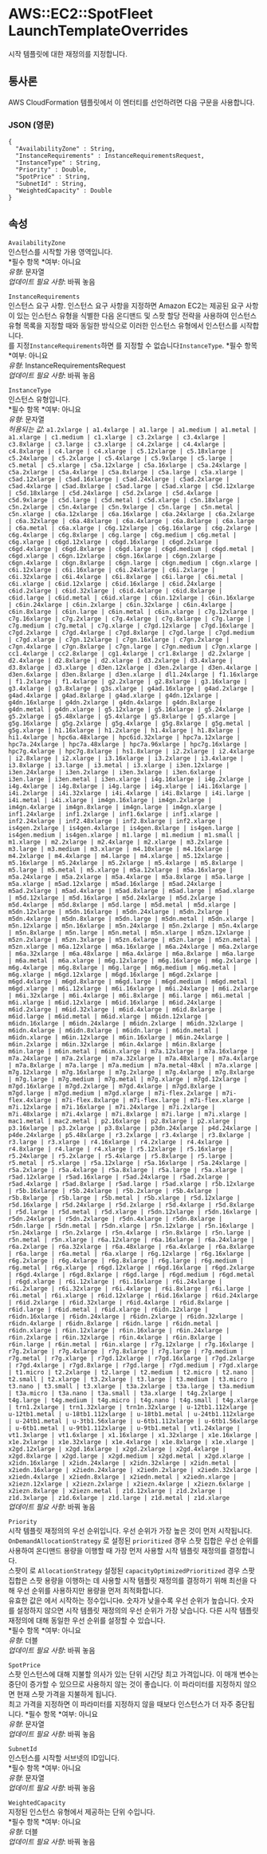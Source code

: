# AWS::EC2::SpotFleet LaunchTemplateOverrides

시작 템플릿에 대한 재정의를 지정합니다.

## 통사론

AWS CloudFormation 템플릿에서 이 엔터티를 선언하려면 다음 구문을 사용합니다.

### JSON (영문)

```
{
  "AvailabilityZone" : String,
  "InstanceRequirements" : InstanceRequirementsRequest,
  "InstanceType" : String,
  "Priority" : Double,
  "SpotPrice" : String,
  "SubnetId" : String,
  "WeightedCapacity" : Double
}
```

## 속성

`AvailabilityZone`  
인스턴스를 시작할 가용 영역입니다.  
*필수 항목 *여부: 아니요  
_유형_: 문자열  
_업데이트 필요 사항_: 바꿔 놓음

`InstanceRequirements`  
인스턴스 요구 사항. 인스턴스 요구 사항을 지정하면 Amazon EC2는 제공된 요구 사항이 있는 인스턴스 유형을 식별한 다음 온디맨드 및 스팟 할당 전략을 사용하여 인스턴스 유형 목록을 지정할 때와 동일한 방식으로 이러한 인스턴스 유형에서 인스턴스를 시작합니다.  
를 지정`InstanceRequirements`하면 를 지정할 수 없습니다`InstanceType`.
*필수 항목 *여부: 아니요  
_유형_: InstanceRequirementsRequest  
_업데이트 필요 사항_: 바꿔 놓음

`InstanceType`  
인스턴스 유형입니다.  
*필수 항목 *여부: 아니요  
_유형_: 문자열  
_허용되는 값_: `a1.2xlarge | a1.4xlarge | a1.large | a1.medium | a1.metal | a1.xlarge | c1.medium | c1.xlarge | c3.2xlarge | c3.4xlarge | c3.8xlarge | c3.large | c3.xlarge | c4.2xlarge | c4.4xlarge | c4.8xlarge | c4.large | c4.xlarge | c5.12xlarge | c5.18xlarge | c5.24xlarge | c5.2xlarge | c5.4xlarge | c5.9xlarge | c5.large | c5.metal | c5.xlarge | c5a.12xlarge | c5a.16xlarge | c5a.24xlarge | c5a.2xlarge | c5a.4xlarge | c5a.8xlarge | c5a.large | c5a.xlarge | c5ad.12xlarge | c5ad.16xlarge | c5ad.24xlarge | c5ad.2xlarge | c5ad.4xlarge | c5ad.8xlarge | c5ad.large | c5ad.xlarge | c5d.12xlarge | c5d.18xlarge | c5d.24xlarge | c5d.2xlarge | c5d.4xlarge | c5d.9xlarge | c5d.large | c5d.metal | c5d.xlarge | c5n.18xlarge | c5n.2xlarge | c5n.4xlarge | c5n.9xlarge | c5n.large | c5n.metal | c5n.xlarge | c6a.12xlarge | c6a.16xlarge | c6a.24xlarge | c6a.2xlarge | c6a.32xlarge | c6a.48xlarge | c6a.4xlarge | c6a.8xlarge | c6a.large | c6a.metal | c6a.xlarge | c6g.12xlarge | c6g.16xlarge | c6g.2xlarge | c6g.4xlarge | c6g.8xlarge | c6g.large | c6g.medium | c6g.metal | c6g.xlarge | c6gd.12xlarge | c6gd.16xlarge | c6gd.2xlarge | c6gd.4xlarge | c6gd.8xlarge | c6gd.large | c6gd.medium | c6gd.metal | c6gd.xlarge | c6gn.12xlarge | c6gn.16xlarge | c6gn.2xlarge | c6gn.4xlarge | c6gn.8xlarge | c6gn.large | c6gn.medium | c6gn.xlarge | c6i.12xlarge | c6i.16xlarge | c6i.24xlarge | c6i.2xlarge | c6i.32xlarge | c6i.4xlarge | c6i.8xlarge | c6i.large | c6i.metal | c6i.xlarge | c6id.12xlarge | c6id.16xlarge | c6id.24xlarge | c6id.2xlarge | c6id.32xlarge | c6id.4xlarge | c6id.8xlarge | c6id.large | c6id.metal | c6id.xlarge | c6in.12xlarge | c6in.16xlarge | c6in.24xlarge | c6in.2xlarge | c6in.32xlarge | c6in.4xlarge | c6in.8xlarge | c6in.large | c6in.metal | c6in.xlarge | c7g.12xlarge | c7g.16xlarge | c7g.2xlarge | c7g.4xlarge | c7g.8xlarge | c7g.large | c7g.medium | c7g.metal | c7g.xlarge | c7gd.12xlarge | c7gd.16xlarge | c7gd.2xlarge | c7gd.4xlarge | c7gd.8xlarge | c7gd.large | c7gd.medium | c7gd.xlarge | c7gn.12xlarge | c7gn.16xlarge | c7gn.2xlarge | c7gn.4xlarge | c7gn.8xlarge | c7gn.large | c7gn.medium | c7gn.xlarge | cc1.4xlarge | cc2.8xlarge | cg1.4xlarge | cr1.8xlarge | d2.2xlarge | d2.4xlarge | d2.8xlarge | d2.xlarge | d3.2xlarge | d3.4xlarge | d3.8xlarge | d3.xlarge | d3en.12xlarge | d3en.2xlarge | d3en.4xlarge | d3en.6xlarge | d3en.8xlarge | d3en.xlarge | dl1.24xlarge | f1.16xlarge | f1.2xlarge | f1.4xlarge | g2.2xlarge | g2.8xlarge | g3.16xlarge | g3.4xlarge | g3.8xlarge | g3s.xlarge | g4ad.16xlarge | g4ad.2xlarge | g4ad.4xlarge | g4ad.8xlarge | g4ad.xlarge | g4dn.12xlarge | g4dn.16xlarge | g4dn.2xlarge | g4dn.4xlarge | g4dn.8xlarge | g4dn.metal | g4dn.xlarge | g5.12xlarge | g5.16xlarge | g5.24xlarge | g5.2xlarge | g5.48xlarge | g5.4xlarge | g5.8xlarge | g5.xlarge | g5g.16xlarge | g5g.2xlarge | g5g.4xlarge | g5g.8xlarge | g5g.metal | g5g.xlarge | h1.16xlarge | h1.2xlarge | h1.4xlarge | h1.8xlarge | hi1.4xlarge | hpc6a.48xlarge | hpc6id.32xlarge | hpc7a.12xlarge | hpc7a.24xlarge | hpc7a.48xlarge | hpc7a.96xlarge | hpc7g.16xlarge | hpc7g.4xlarge | hpc7g.8xlarge | hs1.8xlarge | i2.2xlarge | i2.4xlarge | i2.8xlarge | i2.xlarge | i3.16xlarge | i3.2xlarge | i3.4xlarge | i3.8xlarge | i3.large | i3.metal | i3.xlarge | i3en.12xlarge | i3en.24xlarge | i3en.2xlarge | i3en.3xlarge | i3en.6xlarge | i3en.large | i3en.metal | i3en.xlarge | i4g.16xlarge | i4g.2xlarge | i4g.4xlarge | i4g.8xlarge | i4g.large | i4g.xlarge | i4i.16xlarge | i4i.2xlarge | i4i.32xlarge | i4i.4xlarge | i4i.8xlarge | i4i.large | i4i.metal | i4i.xlarge | im4gn.16xlarge | im4gn.2xlarge | im4gn.4xlarge | im4gn.8xlarge | im4gn.large | im4gn.xlarge | inf1.24xlarge | inf1.2xlarge | inf1.6xlarge | inf1.xlarge | inf2.24xlarge | inf2.48xlarge | inf2.8xlarge | inf2.xlarge | is4gen.2xlarge | is4gen.4xlarge | is4gen.8xlarge | is4gen.large | is4gen.medium | is4gen.xlarge | m1.large | m1.medium | m1.small | m1.xlarge | m2.2xlarge | m2.4xlarge | m2.xlarge | m3.2xlarge | m3.large | m3.medium | m3.xlarge | m4.10xlarge | m4.16xlarge | m4.2xlarge | m4.4xlarge | m4.large | m4.xlarge | m5.12xlarge | m5.16xlarge | m5.24xlarge | m5.2xlarge | m5.4xlarge | m5.8xlarge | m5.large | m5.metal | m5.xlarge | m5a.12xlarge | m5a.16xlarge | m5a.24xlarge | m5a.2xlarge | m5a.4xlarge | m5a.8xlarge | m5a.large | m5a.xlarge | m5ad.12xlarge | m5ad.16xlarge | m5ad.24xlarge | m5ad.2xlarge | m5ad.4xlarge | m5ad.8xlarge | m5ad.large | m5ad.xlarge | m5d.12xlarge | m5d.16xlarge | m5d.24xlarge | m5d.2xlarge | m5d.4xlarge | m5d.8xlarge | m5d.large | m5d.metal | m5d.xlarge | m5dn.12xlarge | m5dn.16xlarge | m5dn.24xlarge | m5dn.2xlarge | m5dn.4xlarge | m5dn.8xlarge | m5dn.large | m5dn.metal | m5dn.xlarge | m5n.12xlarge | m5n.16xlarge | m5n.24xlarge | m5n.2xlarge | m5n.4xlarge | m5n.8xlarge | m5n.large | m5n.metal | m5n.xlarge | m5zn.12xlarge | m5zn.2xlarge | m5zn.3xlarge | m5zn.6xlarge | m5zn.large | m5zn.metal | m5zn.xlarge | m6a.12xlarge | m6a.16xlarge | m6a.24xlarge | m6a.2xlarge | m6a.32xlarge | m6a.48xlarge | m6a.4xlarge | m6a.8xlarge | m6a.large | m6a.metal | m6a.xlarge | m6g.12xlarge | m6g.16xlarge | m6g.2xlarge | m6g.4xlarge | m6g.8xlarge | m6g.large | m6g.medium | m6g.metal | m6g.xlarge | m6gd.12xlarge | m6gd.16xlarge | m6gd.2xlarge | m6gd.4xlarge | m6gd.8xlarge | m6gd.large | m6gd.medium | m6gd.metal | m6gd.xlarge | m6i.12xlarge | m6i.16xlarge | m6i.24xlarge | m6i.2xlarge | m6i.32xlarge | m6i.4xlarge | m6i.8xlarge | m6i.large | m6i.metal | m6i.xlarge | m6id.12xlarge | m6id.16xlarge | m6id.24xlarge | m6id.2xlarge | m6id.32xlarge | m6id.4xlarge | m6id.8xlarge | m6id.large | m6id.metal | m6id.xlarge | m6idn.12xlarge | m6idn.16xlarge | m6idn.24xlarge | m6idn.2xlarge | m6idn.32xlarge | m6idn.4xlarge | m6idn.8xlarge | m6idn.large | m6idn.metal | m6idn.xlarge | m6in.12xlarge | m6in.16xlarge | m6in.24xlarge | m6in.2xlarge | m6in.32xlarge | m6in.4xlarge | m6in.8xlarge | m6in.large | m6in.metal | m6in.xlarge | m7a.12xlarge | m7a.16xlarge | m7a.24xlarge | m7a.2xlarge | m7a.32xlarge | m7a.48xlarge | m7a.4xlarge | m7a.8xlarge | m7a.large | m7a.medium | m7a.metal-48xl | m7a.xlarge | m7g.12xlarge | m7g.16xlarge | m7g.2xlarge | m7g.4xlarge | m7g.8xlarge | m7g.large | m7g.medium | m7g.metal | m7g.xlarge | m7gd.12xlarge | m7gd.16xlarge | m7gd.2xlarge | m7gd.4xlarge | m7gd.8xlarge | m7gd.large | m7gd.medium | m7gd.xlarge | m7i-flex.2xlarge | m7i-flex.4xlarge | m7i-flex.8xlarge | m7i-flex.large | m7i-flex.xlarge | m7i.12xlarge | m7i.16xlarge | m7i.24xlarge | m7i.2xlarge | m7i.48xlarge | m7i.4xlarge | m7i.8xlarge | m7i.large | m7i.xlarge | mac1.metal | mac2.metal | p2.16xlarge | p2.8xlarge | p2.xlarge | p3.16xlarge | p3.2xlarge | p3.8xlarge | p3dn.24xlarge | p4d.24xlarge | p4de.24xlarge | p5.48xlarge | r3.2xlarge | r3.4xlarge | r3.8xlarge | r3.large | r3.xlarge | r4.16xlarge | r4.2xlarge | r4.4xlarge | r4.8xlarge | r4.large | r4.xlarge | r5.12xlarge | r5.16xlarge | r5.24xlarge | r5.2xlarge | r5.4xlarge | r5.8xlarge | r5.large | r5.metal | r5.xlarge | r5a.12xlarge | r5a.16xlarge | r5a.24xlarge | r5a.2xlarge | r5a.4xlarge | r5a.8xlarge | r5a.large | r5a.xlarge | r5ad.12xlarge | r5ad.16xlarge | r5ad.24xlarge | r5ad.2xlarge | r5ad.4xlarge | r5ad.8xlarge | r5ad.large | r5ad.xlarge | r5b.12xlarge | r5b.16xlarge | r5b.24xlarge | r5b.2xlarge | r5b.4xlarge | r5b.8xlarge | r5b.large | r5b.metal | r5b.xlarge | r5d.12xlarge | r5d.16xlarge | r5d.24xlarge | r5d.2xlarge | r5d.4xlarge | r5d.8xlarge | r5d.large | r5d.metal | r5d.xlarge | r5dn.12xlarge | r5dn.16xlarge | r5dn.24xlarge | r5dn.2xlarge | r5dn.4xlarge | r5dn.8xlarge | r5dn.large | r5dn.metal | r5dn.xlarge | r5n.12xlarge | r5n.16xlarge | r5n.24xlarge | r5n.2xlarge | r5n.4xlarge | r5n.8xlarge | r5n.large | r5n.metal | r5n.xlarge | r6a.12xlarge | r6a.16xlarge | r6a.24xlarge | r6a.2xlarge | r6a.32xlarge | r6a.48xlarge | r6a.4xlarge | r6a.8xlarge | r6a.large | r6a.metal | r6a.xlarge | r6g.12xlarge | r6g.16xlarge | r6g.2xlarge | r6g.4xlarge | r6g.8xlarge | r6g.large | r6g.medium | r6g.metal | r6g.xlarge | r6gd.12xlarge | r6gd.16xlarge | r6gd.2xlarge | r6gd.4xlarge | r6gd.8xlarge | r6gd.large | r6gd.medium | r6gd.metal | r6gd.xlarge | r6i.12xlarge | r6i.16xlarge | r6i.24xlarge | r6i.2xlarge | r6i.32xlarge | r6i.4xlarge | r6i.8xlarge | r6i.large | r6i.metal | r6i.xlarge | r6id.12xlarge | r6id.16xlarge | r6id.24xlarge | r6id.2xlarge | r6id.32xlarge | r6id.4xlarge | r6id.8xlarge | r6id.large | r6id.metal | r6id.xlarge | r6idn.12xlarge | r6idn.16xlarge | r6idn.24xlarge | r6idn.2xlarge | r6idn.32xlarge | r6idn.4xlarge | r6idn.8xlarge | r6idn.large | r6idn.metal | r6idn.xlarge | r6in.12xlarge | r6in.16xlarge | r6in.24xlarge | r6in.2xlarge | r6in.32xlarge | r6in.4xlarge | r6in.8xlarge | r6in.large | r6in.metal | r6in.xlarge | r7g.12xlarge | r7g.16xlarge | r7g.2xlarge | r7g.4xlarge | r7g.8xlarge | r7g.large | r7g.medium | r7g.metal | r7g.xlarge | r7gd.12xlarge | r7gd.16xlarge | r7gd.2xlarge | r7gd.4xlarge | r7gd.8xlarge | r7gd.large | r7gd.medium | r7gd.xlarge | t1.micro | t2.2xlarge | t2.large | t2.medium | t2.micro | t2.nano | t2.small | t2.xlarge | t3.2xlarge | t3.large | t3.medium | t3.micro | t3.nano | t3.small | t3.xlarge | t3a.2xlarge | t3a.large | t3a.medium | t3a.micro | t3a.nano | t3a.small | t3a.xlarge | t4g.2xlarge | t4g.large | t4g.medium | t4g.micro | t4g.nano | t4g.small | t4g.xlarge | trn1.2xlarge | trn1.32xlarge | trn1n.32xlarge | u-12tb1.112xlarge | u-12tb1.metal | u-18tb1.112xlarge | u-18tb1.metal | u-24tb1.112xlarge | u-24tb1.metal | u-3tb1.56xlarge | u-6tb1.112xlarge | u-6tb1.56xlarge | u-6tb1.metal | u-9tb1.112xlarge | u-9tb1.metal | vt1.24xlarge | vt1.3xlarge | vt1.6xlarge | x1.16xlarge | x1.32xlarge | x1e.16xlarge | x1e.2xlarge | x1e.32xlarge | x1e.4xlarge | x1e.8xlarge | x1e.xlarge | x2gd.12xlarge | x2gd.16xlarge | x2gd.2xlarge | x2gd.4xlarge | x2gd.8xlarge | x2gd.large | x2gd.medium | x2gd.metal | x2gd.xlarge | x2idn.16xlarge | x2idn.24xlarge | x2idn.32xlarge | x2idn.metal | x2iedn.16xlarge | x2iedn.24xlarge | x2iedn.2xlarge | x2iedn.32xlarge | x2iedn.4xlarge | x2iedn.8xlarge | x2iedn.metal | x2iedn.xlarge | x2iezn.12xlarge | x2iezn.2xlarge | x2iezn.4xlarge | x2iezn.6xlarge | x2iezn.8xlarge | x2iezn.metal | z1d.12xlarge | z1d.2xlarge | z1d.3xlarge | z1d.6xlarge | z1d.large | z1d.metal | z1d.xlarge`  
_업데이트 필요 사항_: 바꿔 놓음

`Priority`  
시작 템플릿 재정의의 우선 순위입니다. 우선 순위가 가장 높은 것이 먼저 시작됩니다.  
`OnDemandAllocationStrategy` 로 설정된 `prioritized` 경우 스팟 집합은 우선 순위를 사용하여 온디맨드 용량을 이행할 때 가장 먼저 사용할 시작 템플릿 재정의를 결정합니다.  
스팟이 로 `AllocationStrategy` 설정된 `capacityOptimizedPrioritized` 경우 스팟 집합은 스팟 용량을 이행하는 데 사용할 시작 템플릿 재정의를 결정하기 위해 최선을 다해 우선 순위를 사용하지만 용량을 먼저 최적화합니다.  
유효한 값은 에서 시작하는 정수입니다`0`. 숫자가 낮을수록 우선 순위가 높습니다. 숫자를 설정하지 않으면 시작 템플릿 재정의의 우선 순위가 가장 낮습니다. 다른 시작 템플릿 재정의에 대해 동일한 우선 순위를 설정할 수 있습니다.  
*필수 항목 *여부: 아니요  
_유형_: 더블  
_업데이트 필요 사항_: 바꿔 놓음

`SpotPrice`  
스팟 인스턴스에 대해 지불할 의사가 있는 단위 시간당 최고 가격입니다. 이 매개 변수는 중단이 증가할 수 있으므로 사용하지 않는 것이 좋습니다. 이 파라미터를 지정하지 않으면 현재 스팟 가격을 지불하게 됩니다.  
최고 가격을 지정하면 이 파라미터를 지정하지 않을 때보다 인스턴스가 더 자주 중단됩니다.
*필수 항목 *여부: 아니요  
_유형_: 문자열  
_업데이트 필요 사항_: 바꿔 놓음

`SubnetId`  
인스턴스를 시작할 서브넷의 ID입니다.  
*필수 항목 *여부: 아니요  
_유형_: 문자열  
_업데이트 필요 사항_: 바꿔 놓음

`WeightedCapacity`  
지정된 인스턴스 유형에서 제공하는 단위 수입니다.  
*필수 항목 *여부: 아니요  
_유형_: 더블  
_업데이트 필요 사항_: 바꿔 놓음
